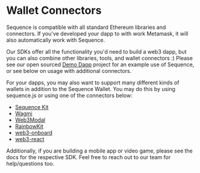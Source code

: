 # Wallet Connectors

Sequence is compatible with all standard Ethereum libraries and connectors. If you've
developed your dapp to with work Metamask, it will also automatically work with Sequence.

Our SDKs offer all the functionality you'd need to build a web3 dapp, but you can also
combine other libraries, tools, and wallet connectors :) Please see our open sourced [Demo Dapp](https://github.com/0xsequence/demo-dapp)
project for an example use of Sequence, or see below on usage with additional connectors.

For your dapps, you may also want to support many different kinds of wallets in addition
to the Sequence Wallet. You may do this by using sequence.js or using one of the connectors below:

- [Sequence Kit](02-kit/01-overview.mdx)
- [Wagmi](/sdk/typescript/connectors/03-wagmi)
- [Web3Modal](/sdk/typescript/connectors/07-web3modal)
- [RainbowKit](/sdk/typescript/connectors/04-rainbow-kit)
- [web3-onboard](/sdk/typescript/connectors/05-web3-onboard)
- [web3-react](/sdk/typescript/connectors/06-web3-react-v6)

Additionally, if you are building a mobile app or video game, please see the docs for
the respective SDK. Feel free to reach out to our team for help/questions too.
